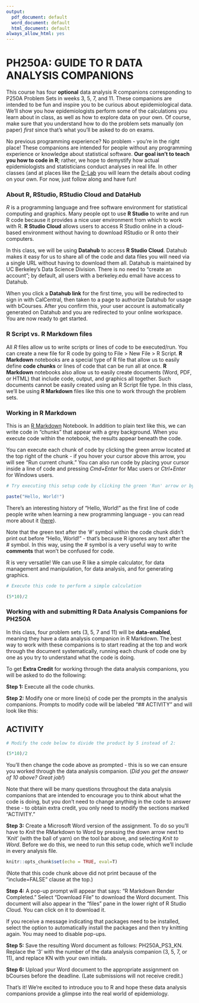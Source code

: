 ---
output:
  pdf_document: default
  word_document: default
  html_document: default
always_allow_html: yes 
---

# PH250A: GUIDE TO R DATA ANALYSIS COMPANIONS 

This course has four **optional** data analysis R companions corresponding to P250A Problem Sets in weeks 3, 5, 7, and 11. These companions are intended to be fun and inspire you to be curious about epidemiological data. We'll show you how epidemiologists perform some of the calculations you learn about in class, as well as how to explore data on your own. Of course, make sure that you understand how to do the problem sets manually (on paper) _first_ since that's what you'll be asked to do on exams. 

No previous programming experience? No problem - you're in the right place! These companions are intended for people without any programming experience or knowledge about statistical software. **Our goal isn't to teach you how to code in R**; rather, we hope to demystify how actual epidemiologists and statisticians conduct analyses in real life. In other classes (and at places like the [D-Lab](http://dlab.berkeley.edu/) you will learn the details about coding on your own. For now, just follow along and have fun!

### About R, RStudio, RStudio Cloud and DataHub 
*R* is a programming language and free software environment for statistical computing and graphics. Many people opt to use **R Studio** to write and run R code because it provides a nice user environment from which to work with R. **R Studio Cloud** allows users to access R Studio online in a cloud-based environment without having to download RStudio or R onto their computers. 

In this class, we will be using **Datahub** to access **R Studio Cloud**. Datahub makes it easy for us to share all of the code and data files you will need via a single URL without having to download them all. Datahub is maintained by UC Berkeley’s Data Science Division. There is no need to “create an account”; by default, all users with a berkeley.edu email have access to Datahub. 

When you click a **Datahub link** for the first time, you will be redirected to sign in with CalCentral, then taken to a page to authorize Datahub for usage with bCourses. After you confirm this, your user account is automatically generated on Datahub and you are redirected to your online workspace. You are now ready to get started.


### R Script vs. R Markdown files
All *R* files allow us to write scripts or lines of code to be executed/run. You can create a new file for R code by going to File > New File > R Script. **R Markdown** notebooks are a special type of R file that allow us to easily define **code chunks** or lines of code that can be run all at once. **R Markdown** notebooks also allow us to easily create documents (Word, PDF, or HTML) that include code, output, and graphics all together. Such documents cannot be easily created using an R Script file type. In this class, we'll be using **R Markdown** files like this one to work through the problem sets. 

### Working in R Markdown

This is an [R Markdown](http://rmarkdown.rstudio.com) Notebook. In addition to plain text like this, we can write code in "chunks" that appear with a grey background. When you execute code within the notebook, the results appear beneath the code. 

You can execute each chunk of code by clicking the green arrow located at the top right of the chunk - if you hover your cursor above this arrow, you will see "Run current chunk." You can also run code by placing your cursor inside a line of code and pressing  *Cmd+Enter* for Mac users or *Ctrl+Enter* for Windows users. 

```{r}

# Try executing this setup code by clicking the green 'Run' arrow or by placing your cursor inside the code chunk and pressing Cmd+Enter (Mac) or Ctrl+Enter (Windows) 

paste("Hello, World!")

```

There's an interesting history of "Hello, World!" as the first line of code people write when learning a new programming language - you can read more about it ([here](https://en.wikipedia.org/wiki/%22Hello,_World!%22_program)).

Note that the green text after the '#' symbol within the code chunk didn't print out before "Hello, World!" - that's because R ignores any text after the # symbol. In this way, using the # symbol is a very useful way to write **comments** that won't be confused for code.

R is very versatile! We can use R like a simple calculator, for data management and manipulation, for data analysis, and for generating graphics.

```{r}

# Execute this code to perform a simple calculation

(5*10)/2

```

### Working with and submitting R Data Analysis Companions for PH250A

In this class, four problem sets (3, 5, 7 and 11) will be **data-enabled**, meaning they have a data analysis companion in R Markdown. The best way to work with these companions is to start reading at the top and work through the document systematically, running each chunk of code one by one as you try to understand what the code is doing.

To get **Extra Credit** for working through the data analysis companions, you will be asked to do the following:

**Step 1:** Execute all the code chunks. 

**Step 2:** Modify one or more line(s) of code per the prompts in the analysis companions. Prompts to modify code will be labeled "## ACTIVITY" and will look like this:

## ACTIVITY

```{r}

# Modify the code below to divide the product by 5 instead of 2:

(5*10)/2

```

You'll then change the code above as prompted - this is so we can ensure you worked through the data analysis companion. (*Did you get the answer of 10 above? Great job!*)

Note that there will be many questions throughout the data analysis companions that are intended to encourage you to think about what the code is doing, but you don't need to change anything in the code to answer these - to obtain extra credit, you only need to modify the sections marked "ACTIVITY."

**Step 3:** Create a Microsoft Word version of the assignment. To do so you'll have to *Knit* the RMarkdown to Word by pressing the down arrow next to 'Knit' (with the ball of yarn) on the tool bar above, and selecting *Knit to Word*. Before we do this, we need to run this setup code, which we'll include in every analysis file.

```{r setup, include=FALSE}
knitr::opts_chunk$set(echo = TRUE, eval=T)
```

(Note that this code chunk above did not print because of the “include=FALSE” clause at the top.)

**Step 4:** A pop-up prompt will appear that says: “R Markdown Render Completed.” Select "Download File" to download the Word document. This document will also appear in the "files" pane in the lower right of R Studio Cloud. You can click on it to download it.

If you receive a message indicating that packages need to be installed, select the option to automatically install the packages and then try knitting again. You may need to disable pop-ups.

**Step 5:** Save the resulting Word document as follows: PH250A_PS3_KN. Replace the ‘3’ with the number of the data analysis companion (3, 5, 7, or 11), and replace KN with your own initials. 

**Step 6:** Upload your Word document to the appropriate assignment on bCourses before the deadline. (Late submissions will not receive credit.)

That's it! We're excited to introduce you to R and hope these data analysis companions provide a glimpse into the real world of epidemiology.
